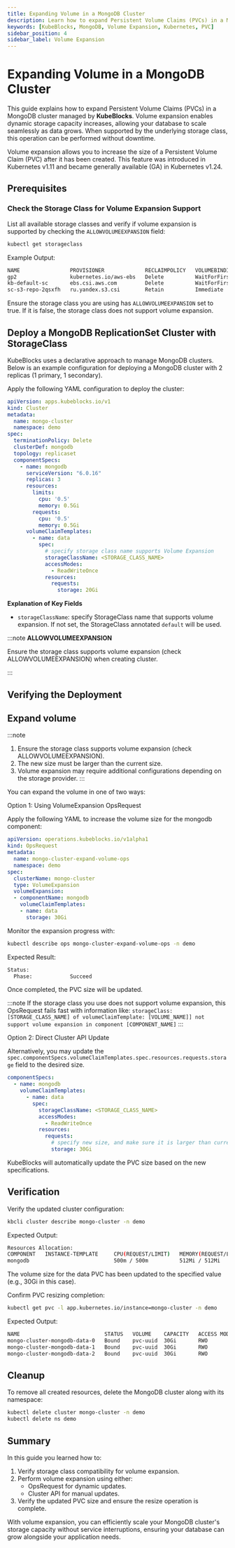 ```yaml
---
title: Expanding Volume in a MongoDB Cluster
description: Learn how to expand Persistent Volume Claims (PVCs) in a MongoDB cluster managed by KubeBlocks without downtime.
keywords: [KubeBlocks, MongoDB, Volume Expansion, Kubernetes, PVC]
sidebar_position: 4
sidebar_label: Volume Expansion
---
```





# Expanding Volume in a MongoDB Cluster

This guide explains how to expand Persistent Volume Claims (PVCs) in a MongoDB cluster managed by **KubeBlocks**. Volume expansion enables dynamic storage capacity increases, allowing your database to scale seamlessly as data grows. When supported by the underlying storage class, this operation can be performed without downtime.

Volume expansion allows you to increase the size of a Persistent Volume Claim (PVC) after it has been created. This feature was introduced in Kubernetes v1.11 and became generally available (GA) in Kubernetes v1.24.

## Prerequisites


<Prerequisites />

### Check the Storage Class for Volume Expansion Support

List all available storage classes and verify if volume expansion is supported by checking the `ALLOWVOLUMEEXPANSION` field:
```bash
kubectl get storageclass
```

Example Output:
```bash
NAME                PROVISIONER             RECLAIMPOLICY   VOLUMEBINDINGMODE      ALLOWVOLUMEEXPANSION   AGE
gp2                 kubernetes.io/aws-ebs   Delete          WaitForFirstConsumer   false                  4d10h
kb-default-sc       ebs.csi.aws.com         Delete          WaitForFirstConsumer   true                   3d7h
sc-s3-repo-2qsxfh   ru.yandex.s3.csi        Retain          Immediate              false                  3d7h
```
Ensure the storage class you are using has `ALLOWVOLUMEEXPANSION` set to true. If it is false, the storage class does not support volume expansion.

## Deploy a MongoDB ReplicationSet Cluster with StorageClass

KubeBlocks uses a declarative approach to manage MongoDB clusters. Below is an example configuration for deploying a MongoDB cluster with 2 replicas (1 primary, 1 secondary).

Apply the following YAML configuration to deploy the cluster:

```yaml
apiVersion: apps.kubeblocks.io/v1
kind: Cluster
metadata:
  name: mongo-cluster
  namespace: demo
spec:
  terminationPolicy: Delete
  clusterDef: mongodb
  topology: replicaset
  componentSpecs:
    - name: mongodb
      serviceVersion: "6.0.16"
      replicas: 3
      resources:
        limits:
          cpu: '0.5'
          memory: 0.5Gi
        requests:
          cpu: '0.5'
          memory: 0.5Gi
      volumeClaimTemplates:
        - name: data
          spec:
            # specify storage class name supports Volume Expansion
            storageClassName: <STORAGE_CLASS_NAME>
            accessModes:
              - ReadWriteOnce
            resources:
              requests:
                storage: 20Gi
```
**Explanation of Key Fields**
- `storageClassName`: specify StorageClass name that supports volume expansion. If not set, the StorageClass annotated `default` will be used.

:::note
**ALLOWVOLUMEEXPANSION**

Ensure the storage class supports volume expansion (check ALLOWVOLUMEEXPANSION) when creating cluster.

:::


## Verifying the Deployment


<VerifyCluster />

## Expand volume

:::note
1. Ensure the storage class supports volume expansion (check ALLOWVOLUMEEXPANSION).
2. The new size must be larger than the current size.
3. Volume expansion may require additional configurations depending on the storage provider.
:::

You can expand the volume in one of two ways:
<Tabs>

  <TabItem value="opsRequest" label="OpsRequest API" default>

  Option 1: Using VolumeExpansion OpsRequest

  Apply the following YAML to increase the volume size for the mongodb component:

  ```yaml
  apiVersion: operations.kubeblocks.io/v1alpha1
  kind: OpsRequest
  metadata:
    name: mongo-cluster-expand-volume-ops
    namespace: demo
  spec:
    clusterName: mongo-cluster
    type: VolumeExpansion
    volumeExpansion:
    - componentName: mongodb
      volumeClaimTemplates:
      - name: data
        storage: 30Gi
  ```

  Monitor the expansion progress with:

  ```bash
  kubectl describe ops mongo-cluster-expand-volume-ops -n demo
  ```

  Expected Result:
  ```bash
  Status:
    Phase:            Succeed
  ```
  Once completed, the PVC size will be updated.

  :::note
  If the storage class you use does not support volume expansion, this OpsRequest fails fast with information like:
  `storageClass: [STORAGE_CLASS_NAME] of volumeClaimTemplate: [VOLUME_NAME]] not support volume expansion in component [COMPONENT_NAME]`
  :::

  </TabItem>

  <TabItem value="ClusterAPI" label="Cluster API">

  Option 2: Direct Cluster API Update

  Alternatively, you may update the `spec.componentSpecs.volumeClaimTemplates.spec.resources.requests.storage` field to the desired size.

  ```yaml
  componentSpecs:
    - name: mongodb
      volumeClaimTemplates:
        - name: data
          spec:
            storageClassName: <STORAGE_CLASS_NAME>
            accessModes:
              - ReadWriteOnce
            resources:
              requests:
                # specify new size, and make sure it is larger than current size
                storage: 30Gi
  ```
  KubeBlocks will automatically update the PVC size based on the new specifications.
  </TabItem>
</Tabs>

## Verification

Verify the updated cluster configuration:
```bash
kbcli cluster describe mongo-cluster -n demo
```
Expected Output:
```bash
Resources Allocation:
COMPONENT   INSTANCE-TEMPLATE     CPU(REQUEST/LIMIT)   MEMORY(REQUEST/LIMIT)   STORAGE-SIZE   STORAGE-CLASS
mongodb                           500m / 500m          512Mi / 512Mi           data:30Gi      <STORAGE_CLASS_NAME>
```
The volume size for the data PVC has been updated to the specified value (e.g., 30Gi in this case).

Confirm PVC resizing completion:
```bash
kubectl get pvc -l app.kubernetes.io/instance=mongo-cluster -n demo
```
Expected Output:
```bash
NAME                           STATUS   VOLUME    CAPACITY   ACCESS MODES   STORAGECLASS          AGE
mongo-cluster-mongodb-data-0   Bound    pvc-uuid  30Gi       RWO            <STORAGE_CLASS_NAME>  33m
mongo-cluster-mongodb-data-1   Bound    pvc-uuid  30Gi       RWO            <STORAGE_CLASS_NAME>  33m
mongo-cluster-mongodb-data-2   Bound    pvc-uuid  30Gi       RWO            <STORAGE_CLASS_NAME>  33m
```

## Cleanup
To remove all created resources, delete the MongoDB cluster along with its namespace:
```bash
kubectl delete cluster mongo-cluster -n demo
kubectl delete ns demo
```

## Summary

In this guide you learned how to:
1. Verify storage class compatibility for volume expansion.
2. Perform volume expansion using either:
   - OpsRequest for dynamic updates.
   - Cluster API for manual updates.
3. Verify the updated PVC size and ensure the resize operation is complete.

With volume expansion, you can efficiently scale your MongoDB cluster's storage capacity without service interruptions, ensuring your database can grow alongside your application needs.


